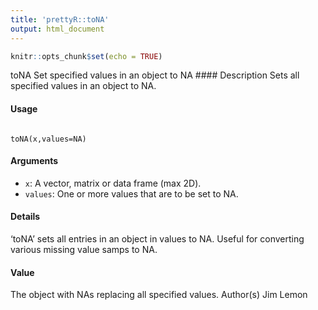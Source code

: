 ```yaml
---
title: 'prettyR::toNA'
output: html_document
---
```


```r
knitr::opts_chunk$set(echo = TRUE)
```
toNA Set specified values in an object to NA
#### Description
Sets all specified values in an object to NA.

#### Usage
<pre><code>
toNA(x,values=NA)
</code></pre>

#### Arguments 
* ``x``: A vector, matrix or data frame (max 2D).
* ``values``: One or more values that are to be set to NA.

#### Details
‘toNA’ sets all entries in an object in values to NA. Useful for converting various missing value
samps to NA.

#### Value
The object with NAs replacing all specified values.
Author(s)
Jim Lemon
